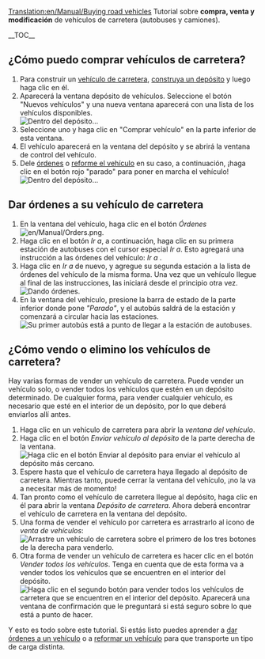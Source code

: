 [[Translation:en/Manual/Buying road vehicles]]
{{es/Manual/Tutorial/Inicio}}
Tutorial sobre '''compra, venta y modificación''' de vehículos de carretera (autobuses y camiones).

__TOC__ 
==¿Cómo puedo comprar vehículos de carretera?==
# Para construir un [[es/Manual/Vehículos de carretera|vehículo de carretera]], [[es/Manual/Construir depósitos de vehículos de carretera|construya un depósito]] y luego haga clic en él.
# Aparecerá la ventana depósito de vehículos. Seleccione el botón "Nuevos vehículos" y una nueva ventana aparecerá con una lista de los vehículos disponibles.<br/>[[File:es/Manual/Tutorial bus 5.png|frame|none|Dentro del depósito...]]
# Seleccione uno y haga clic en "Comprar vehículo" en la parte inferior de esta ventana.
# El vehículo aparecerá en la ventana del depósito y se abrirá la ventana de control del vehículo.
# Dele [[es/Manual/Órdenes|órdenes]] o [[es/Manual/Reformar vehículos|reforme el vehículo]] en su caso, a continuación, ¡haga clic en el botón rojo "parado" para poner en marcha el vehículo!<br/>[[File:es/Manual/Stopped bus.png|frame|none|Dentro del depósito...]]

==Dar órdenes a su vehículo de carretera==
# En la ventana del vehículo, haga clic en el botón ''Órdenes'' [[File:en/Manual/Orders.png]].
# Haga clic en el botón ''Ir a'', a continuación, haga clic en su primera estación de autobuses con el cursor especial ''Ir a''. Esto agregará una instrucción a las órdenes del vehículo: ''Ir a <nombre de la estación>''.
# Haga clic en ''Ir a'' de nuevo, y agregue su segunda estación a la lista de órdenes del vehículo de la misma forma. Una vez que un vehículo llegue al final de las instrucciones, las iniciará desde el principio otra vez.<br/>[[File:es/Manual/Tutorial bus 6.png|frame|none|Dando órdenes.]]
# En la ventana del vehículo, presione la barra de estado de la parte inferior donde pone ''"Parado"'', y el autobús saldrá de la estación y comenzará a circular hacia las estaciones.<br/>[[File:es/Manual/Tutorial bus 7.png|frame|none|Su primer autobús está a punto de llegar a la estación de autobuses.]]

==¿Cómo vendo o elimino los vehículos de carretera?==
Hay varias formas de vender un vehículo de carretera. Puede vender un vehículo solo, o vender todos los vehículos que estén en un depósito determinado. De cualquier forma, para vender cualquier vehículo, es necesario que esté en el interior de un depósito, por lo que deberá enviarlos allí antes.
# Haga clic en un vehículo de carretera para abrir la ''ventana del vehículo''.
# Haga clic en el botón ''Enviar vehículo al depósito'' de la parte derecha de la ventana.<br/>[[File:es/Manual/Buying-road-vehicles-6.png|none|frame|Haga clic en el botón Enviar al depósito para enviar el vehículo al depósito más cercano.]]
# Espere hasta que el vehículo de carretera haya llegado al depósito de carretera. Mientras tanto, puede cerrar la ventana del vehículo, ¡no la va a necesitar más de momento!
# Tan pronto como el vehículo de carretera llegue al depósito, haga clic en él para abrir la ventana ''Depósito de carretera''. Ahora deberá encontrar el vehículo de carretera en la ventana del depósito.
# Una forma de vender el vehículo por carretera es arrastrarlo al icono de ''venta de vehículos'':<br/>[[File:es/Manual/Buying-road-vehicles-7.png|none|frame|Arrastre un vehículo de carretera sobre el primero de los tres botones de la derecha para venderlo.]]
# Otra forma de vender un vehículo de carretera es hacer clic en el botón ''Vender todos los vehículos''. Tenga en cuenta que de esta forma va a vender todos los vehículos que se encuentren en el interior del depósito.<br/>[[File:es/Manual/Buying-road-vehicles-8.png|none|frame|Haga clic en el segundo botón para vender todos los vehículos de carretera que se encuentren en el interior del depósito. Aparecerá una ventana de confirmación que le preguntará si está seguro sobre lo que está a punto de hacer.]]

Y esto es todo sobre este tutorial. Si estás listo puedes aprender a [[es/Manual/Órdenes|dar órdenes a un vehículo]] o a [[es/Manual/Reformar vehículos|reformar un vehículo]] para que transporte un tipo de carga distinta.